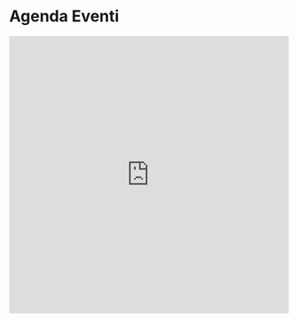 # Agenda Eventi

<div
  style={{ display: "flex", justifyContent: "center", alignItems: "center" }}
>
  <div style={{ flex: 1, padding: "16px" }}>
    <iframe
      src='https://calendar.google.com/calendar/embed?height=600&wkst=1&ctz=Europe%2FRome&mode=AGENDA&showPrint=0&showTabs=0&showCalendars=0&showTz=0&title=Calendario%20Eventi%20Sabaoth&showDate=0&src=Zjk1MjEyNmNmMmY1MGI3OWE0ZjYzNjAxNmEyOWI2ZGYxMDJlNmI1YjA4MDlmNjVhOWM0ZTkzODI1ODkwZGIyYUBncm91cC5jYWxlbmRhci5nb29nbGUuY29t&src=NTcyMTE5MGM2YmI3NThmOTZkYjAyNGNiYmJhMmRlMzJhYTUyZjFjNjU4ZDY0ZDEzZGZjNTBjMTIyZTY5ZTYwNEBncm91cC5jYWxlbmRhci5nb29nbGUuY29t&color=%23E4C441&color=%23616161'
      width='100%'
      height='500'
      frameborder='0'
    />
  </div>
</div>
